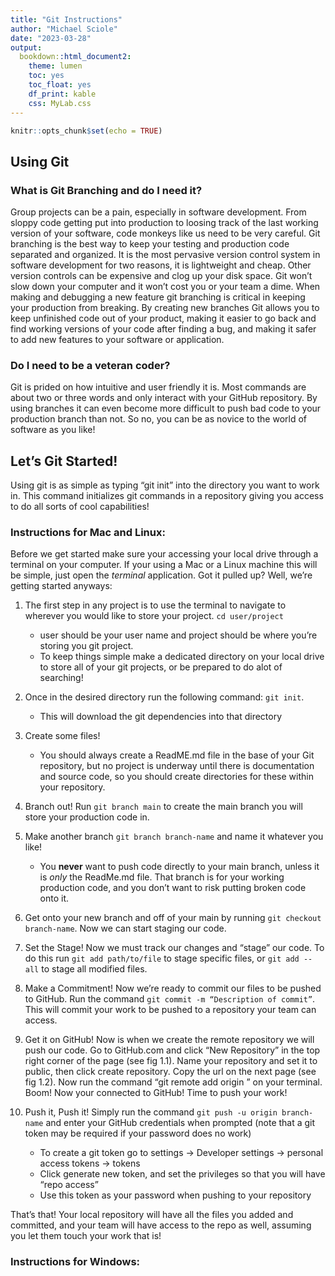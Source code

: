 ```yaml
---
title: "Git Instructions"
author: "Michael Sciole"
date: "2023-03-28"
output:
  bookdown::html_document2:
    theme: lumen
    toc: yes
    toc_float: yes
    df_print: kable
    css: MyLab.css 
---
```


```r
knitr::opts_chunk$set(echo = TRUE)
```

## Using Git

### What is Git Branching and do I need it?

  Group projects can be a pain, especially in software development. From sloppy code getting put into production to loosing track of the last working version of your software, code monkeys like us need to be very careful. Git branching is the best way to keep your testing and production code separated and organized. It is the most pervasive version control system in software development for two reasons, it is lightweight and cheap. Other version controls can be expensive and clog up your disk space. Git won't slow down your computer and it won't cost you or your team a dime. When making and debugging a new feature git branching is critical in keeping your production from breaking. By creating new branches Git allows you to keep unfinished code out of your product, making it easier to go back and find working versions of your code after finding a bug, and making it safer to add new features to your software or application.

### Do I need to be a veteran coder?

  Git is prided on how intuitive and user friendly it is. Most commands are about two or three words and only interact with your GitHub repository. By using branches it can even become more difficult to push bad code to your production branch than not. So no, you can be as novice to the world of software as you like!



## Let's Git Started!

  Using git is as simple as typing “git init” into the directory you want to work in. This command initializes git commands in a repository giving you access to do all sorts of cool capabilities! 

### Instructions for Mac and Linux:

Before we get started make sure your accessing your local drive through a terminal on your computer. If your using a Mac or a Linux machine this will be simple, just open the *terminal* application. Got it pulled up? Well, we're getting started anyways:

1. The first step in any project is to use the terminal to navigate to wherever you would like to store your project. ```cd user/project```
    + user should be your user name and project should be where you're storing you git project.
    + To keep things simple make a dedicated directory on your local drive to store all of your git projects, or be prepared to do alot of searching!

2. Once in the desired directory run the following command: ```git init```. 
    + This will download the git dependencies into that directory

3. Create some files! 
    + You should always create a ReadME.md file in the base of your Git repository, but no project is underway until there is documentation and source code, so you should create directories for these within your repository.

4. Branch out! Run ```git branch main``` to create the main branch you will store your production code in.

5. Make another branch ```git branch branch-name``` and name it whatever you like! 
    + You **never** want to push code directly to your main branch, unless it is *only* the ReadMe.md file. That branch is for your working production code, and you don't want to risk putting broken code onto it.
    
6. Get onto your new branch and off of your main by running ```git checkout branch-name```. Now we can start staging our code.

7. Set the Stage! Now we must track our changes and "stage" our code. To do this run ```git add path/to/file``` to stage specific files, or ```git add --all``` to stage all modified files.

8. Make a Commitment! Now we’re ready to commit our files to be pushed to GitHub. Run the command ```git commit -m “Description of commit”```. This will commit your work to be pushed to a repository your team can access.

9. Get it on GitHub! Now is when we create the remote repository we will push our code. Go to GitHub.com and click “New Repository” in the top right corner of the page (see fig 1.1). Name your repository and set it to public, then click create repository. Copy the url on the next page (see fig 1.2). Now run the command “git remote add origin <URL>” on your terminal. Boom! Now your connected to GitHub! Time to push your work!

10. Push it, Push it! Simply run the command ```git push -u origin branch-name``` and enter your GitHub credentials when prompted (note that a git token may be required if your password does no work)
    + To create a git token go to settings -> Developer settings -> personal access tokens -> tokens
    + Click generate new token, and set the privileges so that you will have “repo access”
    + Use this token as your password when pushing to your repository
    
That’s that! Your local repository will have all the files you added and committed, and your team will have access to the repo as well, assuming you let them touch your work that is!


### Instructions for Windows:
